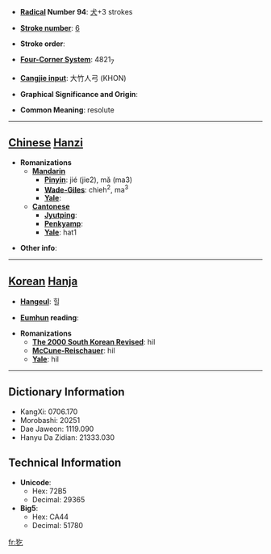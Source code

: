* '''[[Wiktionary:Chinese radical index| Radical]] Number 94''': [[Wiktionary:Chinese radical index 犬|犬]]+3 strokes

* '''[[Wiktionary:Chinese total strokes index|Stroke number]]''': [[Wiktionary:Chinese total strokes index 6|6]]

* '''Stroke order''': 

* '''[[Wiktionary:Chinese four corner index|Four-Corner System]]''': 4821<sub>7</sub>

* '''[[Wiktionary:Chinese Cangjie index|Cangjie input]]''': 大竹人弓 (KHON)

* '''Graphical Significance and Origin''': 

* '''Common Meaning''': resolute

----

== [[Chinese]] [[Hanzi]] ==

* '''Romanizations'''
** '''[[Mandarin]]'''
*** '''[[Pinyin]]''': jié (jie2), mǎ (ma3)
*** '''[[Wade-Giles]]''': chieh<sup>2</sup>, ma<sup>3</sup>
*** '''[[Yale]]''': 
** '''[[Cantonese]]'''
*** '''[[Jyutping]]''':
*** '''[[Penkyamp]]''': 
*** '''[[Yale]]''': hat1

* '''Other info''': 

----

== [[Korean]] [[Hanja]] ==

* '''[[Hangeul]]''': 힐

* '''[[Eumhun]] reading''': 

* '''Romanizations'''
** '''[[The 2000 South Korean Revised Romanization|The 2000 South Korean Revised]]''': hil
** '''[[McCune-Reischauer]]''': hil
** '''[[Yale]]''': hil

----

== Dictionary Information ==

* KangXi: 0706.170
* Morobashi: 20251
* Dae Jaweon: 1119.090
* Hanyu Da Zidian: 21333.030

== Technical Information ==

* '''Unicode''':
** Hex: 72B5
** Decimal: 29365
* '''Big5''':
** Hex: CA44
** Decimal: 51780

[[fr:犵]]